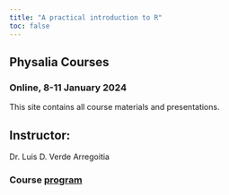 ```yaml
---
title: "A practical introduction to R"
toc: false
---
```


## Physalia Courses  

### Online, 8-11 January 2024

This site contains all course materials and presentations.

## Instructor:
Dr. Luis D. Verde Arregoitia

### Course [program](https://www.physalia-courses.org/courses-workshops/r-tidyverse/)